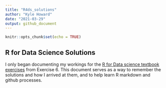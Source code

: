 ```yaml
---
title: "R4ds_solutions"
author: "Kyle Howard"
date: "2021-03-29"
output: github_document
---
```


```r
knitr::opts_chunk$set(echo = TRUE)
```

## R for Data Science Solutions

I only began documenting my workings for the [R for Data science textbook exercises](https://r4ds.had.co.nz) from Exercise 6. 
This document serves as a way to remember the solutions and how I arrived at them, and to help learn R markdown and github processes.


